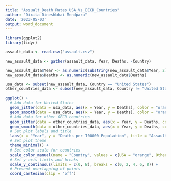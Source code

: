 ---
title: "Assualt_Death_Rates_USA_Vs_OECD_Countries"
author: "Dixita Dineshbhai Mendpara"
date: '2023-05-03'
output: word_document
---

```{r setup, include=FALSE}
library(ggplot2)
library(tidyr)
```


```{r}
assault_data <- read.csv("assault.csv")

new_assault_data <- gather(assault_data, Year, Deaths, -Country)

new_assault_data$Year <- as.numeric(substring(new_assault_data$Year, 2))
new_assault_data$Deaths <- as.numeric(new_assault_data$Deaths)

usa_data <- subset(new_assault_data, Country == "United States")
other_countries_data <- subset(new_assault_data, Country != "United States")

ggplot() +
  # Add data for United States
  geom_jitter(data = usa_data, aes(x = Year, y = Deaths), color = "orange", width = 0.2, height = 0, shape = 19) +
  geom_smooth(data = usa_data, aes(x = Year, y = Deaths), color = "orange", method = "loess", se = FALSE) +
  # Add data for other OECD countries
  geom_jitter(data = other_countries_data, aes(x = Year, y = Deaths, color = "blue"), width = 0.2, height = 0, shape = 19) +
  geom_smooth(data = other_countries_data, aes(x = Year, y = Deaths, color = "blue"), method = "loess", se = FALSE) +
  # Set plot labels and title
  labs(x = "Year", y = "Deaths per 100000 Population", title = "Assault death rates in the OCED 1960-2015") +
  # Set plot theme
  theme_minimal() +
  # Set color scale for countries
  scale_color_manual(name = "Country", values = c(USA = "orange", Other = "blue")) +
  # Set y-axis limits and breaks
  scale_y_continuous(limits = c(0, 8), breaks = c(0, 2, 4, 6, 8)) +
  # Prevent overlapping of points
  coord_cartesian(clip = "off")
```

